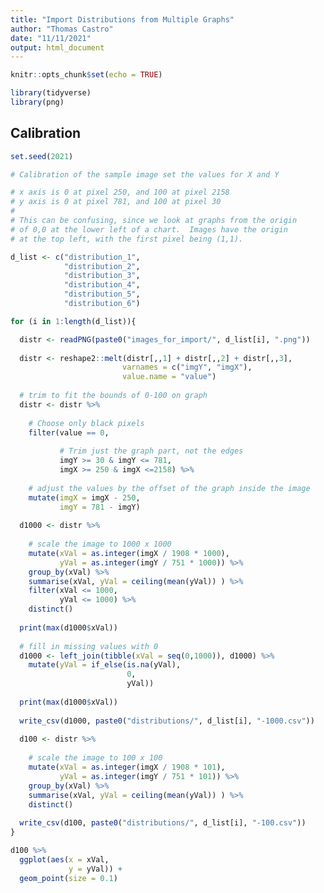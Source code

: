 ```yaml
---
title: "Import Distributions from Multiple Graphs"
author: "Thomas Castro"
date: "11/11/2021"
output: html_document
---
```


```r
knitr::opts_chunk$set(echo = TRUE)

library(tidyverse)
library(png)

```


## Calibration
```r

set.seed(2021)

# Calibration of the sample image set the values for X and Y

# x axis is 0 at pixel 250, and 100 at pixel 2158
# y axis is 0 at pixel 781, and 100 at pixel 30
#
# This can be confusing, since we look at graphs from the origin
# of 0,0 at the lower left of a chart.  Images have the origin
# at the top left, with the first pixel being (1,1).

```

```r

d_list <- c("distribution_1",
            "distribution_2",
            "distribution_3",
            "distribution_4",
            "distribution_5",
            "distribution_6")

```

```r

for (i in 1:length(d_list)){

  distr <- readPNG(paste0("images_for_import/", d_list[i], ".png"))
  
  distr <- reshape2::melt(distr[,,1] + distr[,,2] + distr[,,3], 
                         varnames = c("imgY", "imgX"), 
                         value.name = "value")
  
  # trim to fit the bounds of 0-100 on graph
  distr <- distr %>% 
    
    # Choose only black pixels
    filter(value == 0,
           
           # Trim just the graph part, not the edges
           imgY >= 30 & imgY <= 781,
           imgX >= 250 & imgX <=2158) %>% 
    
    # adjust the values by the offset of the graph inside the image
    mutate(imgX = imgX - 250,
           imgY = 781 - imgY)
  
  d1000 <- distr %>% 
    
    # scale the image to 1000 x 1000
    mutate(xVal = as.integer(imgX / 1908 * 1000),
           yVal = as.integer(imgY / 751 * 1000)) %>% 
    group_by(xVal) %>% 
    summarise(xVal, yVal = ceiling(mean(yVal)) ) %>% 
    filter(xVal <= 1000,
           yVal <= 1000) %>% 
    distinct()
  
  print(max(d1000$xVal))
        
  # fill in missing values with 0
  d1000 <- left_join(tibble(xVal = seq(0,1000)), d1000) %>% 
    mutate(yVal = if_else(is.na(yVal),
                          0,
                          yVal))
  
  print(max(d1000$xVal))
        
  write_csv(d1000, paste0("distributions/", d_list[i], "-1000.csv"))
  
  d100 <- distr %>% 
    
    # scale the image to 100 x 100
    mutate(xVal = as.integer(imgX / 1908 * 101),
           yVal = as.integer(imgY / 751 * 101)) %>% 
    group_by(xVal) %>% 
    summarise(xVal, yVal = ceiling(mean(yVal)) ) %>% 
    distinct()
  
  write_csv(d100, paste0("distributions/", d_list[i], "-100.csv"))
}

```

```r

d100 %>% 
  ggplot(aes(x = xVal,
             y = yVal)) +
  geom_point(size = 0.1)

```
